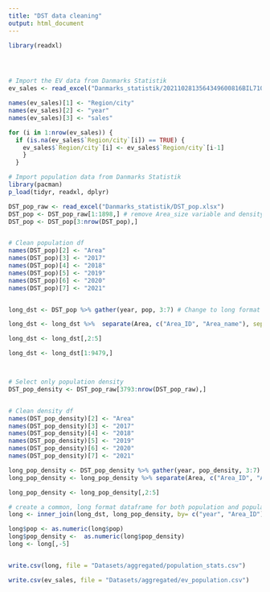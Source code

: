 ```yaml
---
title: "DST data cleaning"
output: html_document
---
```


```r
library(readxl)




# Import the EV data from Danmarks Statistik
ev_sales <- read_excel("Danmarks_statistik/2021102813564349600816BIL710.xlsx", skip = 3)

names(ev_sales)[1] <- "Region/city"
names(ev_sales)[2] <- "year"
names(ev_sales)[3] <- "sales"

for (i in 1:nrow(ev_sales)) {
  if (is.na(ev_sales$`Region/city`[i]) == TRUE) {
    ev_sales$`Region/city`[i] <- ev_sales$`Region/city`[i-1]
    }
  }

```


```r
# Import population data from Danmarks Statistik
library(pacman)
p_load(tidyr, readxl, dplyr)

DST_pop_raw <- read_excel("Danmarks_statistik/DST_pop.xlsx")
DST_pop <- DST_pop_raw[1:1898,] # remove Area_size variable and density variable
DST_pop <- DST_pop[3:nrow(DST_pop),]


# Clean population df
names(DST_pop)[2] <- "Area"
names(DST_pop)[3] <- "2017"
names(DST_pop)[4] <- "2018"
names(DST_pop)[5] <- "2019"
names(DST_pop)[6] <- "2020"
names(DST_pop)[7] <- "2021"


long_dst <- DST_pop %>% gather(year, pop, 3:7) # Change to long format

long_dst <- long_dst %>%  separate(Area, c("Area_ID", "Area_name"), sep = " ", extra='merge')

long_dst <- long_dst[,2:5]

long_dst <- long_dst[1:9479,]



# Select only population density
DST_pop_density <- DST_pop_raw[3793:nrow(DST_pop_raw),]


# Clean density df
names(DST_pop_density)[2] <- "Area"
names(DST_pop_density)[3] <- "2017"
names(DST_pop_density)[4] <- "2018"
names(DST_pop_density)[5] <- "2019"
names(DST_pop_density)[6] <- "2020"
names(DST_pop_density)[7] <- "2021"

long_pop_density <- DST_pop_density %>% gather(year, pop_density, 3:7)
long_pop_density <- long_pop_density %>% separate(Area, c("Area_ID", "Area_name"), sep = " ", extra='merge')

long_pop_density <- long_pop_density[,2:5]


```


```r

# create a common, long format dataframe for both population and population density
long <- inner_join(long_dst, long_pop_density, by= c("year", "Area_ID"))

long$pop <- as.numeric(long$pop)
long$pop_density <-  as.numeric(long$pop_density)
long <- long[,-5]


write.csv(long, file = "Datasets/aggregated/population_stats.csv")

write.csv(ev_sales, file = "Datasets/aggregated/ev_population.csv")
```


